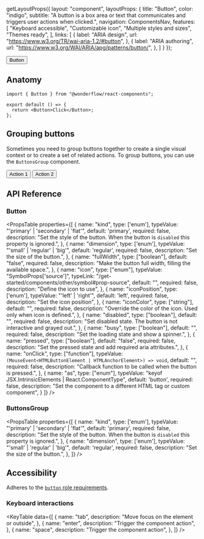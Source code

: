 
  getLayoutProps({
    layout: "component",
    layoutProps: {
      title: "Button",
      color: "indigo",
      subtitle: "A button is a box area or text that communicates and triggers user actions when clicked.",
      navigation: ComponentsNav,
      features: [
        "Keyboard accessible",
        "Customizable icon",
        "Multiple styles and sizes",
        "Themes ready",
      ],
      links: [
        {
          label: "ARIA design",
          url: "https://www.w3.org/TR/wai-aria-1.2/#button",
        },
        {
          label: "ARIA authoring",
          url: "https://www.w3.org/WAI/ARIA/apg/patterns/button/",
        },
      ]
    }
  });

<LiveArea direction="row">
  <Button icon="check">Button</Button>
</LiveArea>


## Anatomy

```tsx lines="1,4"
import { Button } from "@wonderflow/react-components";

export default () => {
  return <Button>Click</Button>;
};
```

## Grouping buttons

Sometimes you need to group buttons together to create a single visual context or to create a set of related actions. To group buttons, you can use the `ButtonsGroup` component.


<LiveArea>
  <ButtonsGroup dimension="big" kind="secondary">
    <Button>Action 1</Button>
    <Button>Action 2</Button>
  </ButtonsGroup>
</LiveArea>


## API Reference

### Button

<PropsTable
  properties={[
    {
      name: "kind",
      type: ['enum'],
      typeValue: "'primary' | 'secondary' | 'flat'",
      default: 'primary',
      required: false,
      description: "Set the style of the button. When the button is `disabled` this property is ignored.",
    },
    {
      name: "dimension",
      type: ['enum'],
      typeValue: "'small' | 'regular' | 'big'",
      default: 'regular',
      required: false,
      description: "Set the size of the button.",
    },
    {
      name: "fullWidth",
      type: ["boolean"],
      default: "false",
      required: false,
      description: "Make the button full width, filling the available space.",
    },
    {
      name: "icon",
      type: ["enum"],
      typeValue: "SymbolProps['source']",
      typeLink: "/get-started/components/other/symbol#prop-source",
      default: "",
      required: false,
      description: "Define the icon to use",
    },
    {
      name: "iconPosition",
      type: ['enum'],
      typeValue: "'left' | 'right'",
      default: 'left',
      required: false,
      description: "Set the icon position",
    },
    {
      name: "iconColor",
      type: ["string"],
      default: "",
      required: false,
      description: "Override the color of the icon. Used only when icon is defined.",
    },
    {
      name: "disabled",
      type: ["boolean"],
      default: "",
      required: false,
      description: "Set disabled state. The button is not interactive and grayed out.",
    },
    {
      name: "busy",
      type: ["boolean"],
      default: "",
      required: false,
      description: "Set the loading state and show a spinner.",
    },
    {
      name: "pressed",
      type: ["boolean"],
      default: "false",
      required: false,
      description: "Set the pressed state and add required aria attributes.",
    },
    {
      name: "onClick",
      type: ["function"],
      typeValue: `(MouseEvent<HTMLButtonElement | HTMLAnchorElement>) => void`,
      default: "",
      required: false,
      description: "Callback function to be called when the button is pressed.",
    },
    {
      name: "as",
      type: ["enum"],
      typeValue: "keyof JSX.IntrinsicElements | React.ComponentType<any>",
      default: 'button',
      required: false,
      description:
        "Set the component to a different HTML tag or custom component",
    }
  ]}
/>

### ButtonsGroup

<PropsTable
  properties={[
    {
      name: "kind",
      type: ['enum'],
      typeValue: "'primary' | 'secondary' | 'flat'",
      default: 'primary',
      required: false,
      description: "Set the style of the button. When the button is `disabled` this property is ignored.",
    },
    {
      name: "dimension",
      type: ['enum'],
      typeValue: "'small' | 'regular' | 'big'",
      default: 'regular',
      required: false,
      description: "Set the size of the button.",
    },
  ]}
/>

## Accessibility

Adheres to the [`button` role requirements](https://www.w3.org/TR/wai-aria-1.2/#button).

### Keyboard interactions

<KeyTable
  data={[
    {
      name: "tab",
      description: "Move focus on the element or outside",
    },
    {
      name: "enter",
      description: "Trigger the component action",
    },
    {
      name: "space",
      description: "Trigger the component action",
    },
  ]}
/>
